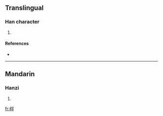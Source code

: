 ==Translingual==

===Han character===
{{Han char|rn=75|rad=木|as=06|sn=10|four=4792<sub>7</sub>|canj=木一弓中 (DMNL)}}

# {{defn|Han|sort=木06}}

====References====
* {{Han ref|kx=0525.160|dkj=14769|dj=0914.110|hdz=21177.020|uh=684F|ud=26703|bh=D1E0|bd=53728}}

----

==Mandarin==

===Hanzi===
{{cmn-hanzi|pin=[[jú]] ([[ju2]]), [[qióng]] ([[qiong2]]), [[xié]] ([[xie2]])|wg=chü<sup>2</sup>, ch'iung<sup>2</sup>, hsieh<sup>2</sup>}}

# {{defn|Mandarin}}

[[fr:桏]]